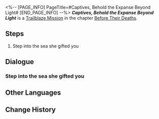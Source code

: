 <%-- [PAGE_INFO]
PageTitle=#Captives, Behold the Expanse Beyond Light#
[END_PAGE_INFO] --%>
{{Stub|Dialogue.}}
{{Mission Infobox
|id            = 1040614
|title         = 
|image         = <!--Mission Captives, Behold the Expanse Beyond Light.png-->
|type          = Trailblaze
|event_name    = 
|chapter       = Before Their Deaths
|requirements  = {{subst:void|<!--Unknown: {"Type":"Manual"}-->}}
|summary       = <!--official mission summary from Fate's Atlas-->
|characters    = Trailblazer
|startLocation = [[The Xianzhou Luofu]] - [[A Sea Meant for One]]
|world         = The Xianzhou Luofu
|area          = A Sea Meant for One
|prev          = 
|next          = 
|rewards       = Trailblaze EXP*1,200; Stellar Jade*150; Traveler's Guide*20; Disorder Ambrosia*480; Beneath the Bubbles*1 { text = ''Beneath the Bubbles'' }; Frozen Tides*1 { text = ''Frozen Tides'' }; Credit*150,000
}}
'''''Captives, Behold the Expanse Beyond Light''''' is a [[Trailblaze Mission]] in the chapter [[Before Their Deaths]].

==Steps==
# Step into the sea she gifted you

<!--
==Gameplay Notes==

--><!--
==Trial Character==

-->
==Dialogue==
{{Stub Dialogue}}
===Step into the sea she gifted you{{subst:void|<!--104061401-->}}===
{{Mission Description|type=trailblaze|location=A Sea Meant for One|Complete your conquest in the ocean at the boundaries of this world, and eternally slumber in the sound of tides. Eternally slumber in the sound of tides, and complete your conquest in the ocean at the boundaries of this world.<br />They were never terrified of this prophecy. Rather, they somewhat looked forward to it.<br />Back then, they stood on the shores of Loukas, watching the yet-unextinguished sun sink into the sea, imagining the day when the prophecy would come true.<br />But she didn't know that the sea she dreamed of wasn't just a small pond. Nor was it just an empty shore.<br />She didn't know that she had no desire for eternal rest. And what she truly yearned for was never a conquest.<br />Thinking of the scenes that were so out of place, they watched together as the sun slowly, ever so slowly, sank into the sea, as if it would never rise again.}}
{{Dialogue Start}}
:{{tx}}
{{Dialogue End}}

==Other Languages==
{{Other Languages
|en   = Captives, Behold the Expanse Beyond Light
|zhs  = 囚人啊，踏过日影见沧溟
|zht  = 囚人啊，踏過日影見滄溟
|ja   = 囚人よ、影を踏み越え蒼海を仰げ
|ko   = 죄수여, 그림자를 딛고 푸른 바다를 봐다오
|es   = Prisionero, contempla el mar allende el sol
|fr   = Captifs, contemplez l'immensité au-delà du soleil
|ru   = О узник, перешагни тень и узри море
|th   = นักโทษเอ๋ย จงข้ามผ่านเงาตะวัน เพื่อยลห้วงทะเล
|vi   = Hỡi Tù Nhân, Hãy Bước Qua Bóng Nắng Để Thấy Biển Trời
|de   = Gefangene, schaut in die Weiten jenseits des Lichts
|id   = Tahanan, Langkahi Bayangan Mentari Menuju Samudra Biru
|pt   = Cativos, Contemplem a Vastidão Além da Luz
}}

==Change History==
{{Change History|3.5}}
